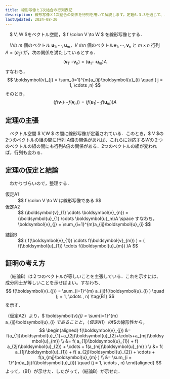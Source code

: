 ```yaml
---
title: 線形写像と1次結合の行列表記
description: 線形写像と1次結合の関係を行列を用いて解説します。定理6.3.3を通じて、ベクトル空間間の線形写像と1次結合の行列表記の関係性を詳しく学びましょう。
lastUpdated: 2024-08-30
---
```



<Card title="定理6.3.3">
　$ V, W $をベクトル空間，$ f \colon V \to W $ を線形写像とする．

　$V$の $m$ 個のベクトル $\boldsymbol{u}_{1}, \cdots , \boldsymbol{u}_{m}$，$V$ の$n$ 個のベクトル$\boldsymbol{v}_{1}, \cdots , \boldsymbol{v}_{n}$ と $m \times n$ 行列 $A = (a_{ij})$ が，次の関係を満たしているとする．
$$
(\boldsymbol{v}_{1} \cdots \boldsymbol{v}_{n}) = (\boldsymbol{u}_{1} \cdots \boldsymbol{u}_{m}) A
$$
すなわち，
$$
\boldsymbol{v}_{j} = \sum_{i=1}^{m}a_{ij}\boldsymbol{u}_{i} \quad ( j = 1, \cdots ,n)
$$
そのとき，
$$
( f(\boldsymbol{v}_{1}) \cdots f(\boldsymbol{v}_{n}) ) = ( f(\boldsymbol{u}_{1}) \cdots f(\boldsymbol{u}_{m}) )A 
$$
</Card>

## 定理の主張
　ベクトル空間 $ V,W $ の間に線形写像が定義されている．このとき，$ V $の2つのベクトルの組の間に行列 $A$倍の関係があれば、これらに対応する$W$の２つのベクトルの組の間にも行列$A$倍の関係がある．2つのベクトルの組が変われば，行列も変わる．

<ImageWithCaption
    src={image_01}
    alt="線形写像と1次結合の行列表示の関係"
    width="500"
    height="235"
    figcaption="線形写像と1次結合の行列表>示の関係"
/>

## 定理の仮定と結論
　わかりづらいので，整理する．
<dl>
    <dt>仮定A1</dt>
    <dd>
    $$
    f \colon V \to W は線形写像である
    $$
    </dd>
    <dt>仮定A2</dt>
    <dd>
    $$
    (\boldsymbol{v}_{1} \cdots \boldsymbol{v}_{n}) = (\boldsymbol{u}_{1} \cdots \boldsymbol{u}_m)A \space すなわち，\boldsymbol{v}_{j} = \sum_{i=1}^{m}a_{ij}\boldsymbol{u}_{i} 
    $$
    </dd>
</dl>

<dl>
    <dt>結論B</dt>
    <dd>
    $$
    ( f(\boldsymbol{v}_{1}) \cdots f(\boldsymbol{v}_{m}) ) = ( f(\boldsymbol{u}_{1}) \cdots f(\boldsymbol{u}_{m}) )A
    $$
    </dd>
</dl>

## 証明の考え方
　（結論B）は$\text{２つのベクトル}$が等しいことを主張している．これを示すには、成分同士が等しいことを示せばよい。すなわち、
$$
f(\boldsymbol{v}_{j}) = \sum_{i=1}^{m} a_{ij}f(\boldsymbol{u}_{i} ) \quad (j = 1, \cdots , n) \tag{B1}
$$
を示す．

（仮定A2）より，$ \boldsymbol{v}_{j} = \sum_{i=1}^{m} a_{ij}\boldsymbol{u}_{i} $であることと，（仮定A1）の$f$の線形性から，
$$
\begin{aligned}
f(\boldsymbol{v}_{j}) &= f(a_{1j}\boldsymbol{u}_{1}+a_{2j}\boldsymbol{u}_{2}+\cdots+a_{mj}\boldsymbol{u}_{m}) \\
&= f( a_{1j}\boldsymbol{u}_{1}) + f( a_{2j}\boldsymbol{u}_{2}) + \cdots + f(a_{mj}\boldsymbol{u}_{m} ) \\
&= f( a_{1j}\boldsymbol{u}_{1}) + f( a_{2j}\boldsymbol{u}_{2}) + \cdots + f(a_{mj}\boldsymbol{u}_{m} ) \\
&= \sum_{i = 1}^{m}a_{ij}f(\boldsymbol{u}_{i}) \quad (j = 1, \cdots , n)
\end{aligned}
$$
よって，（B1）が示せた．したがって，（結論B）が示せた．
